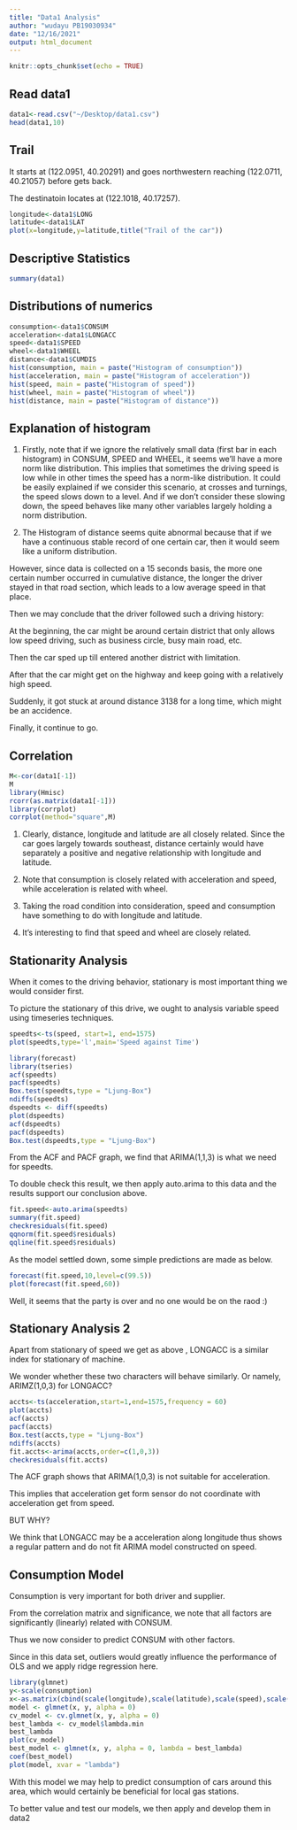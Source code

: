 ```yaml
---
title: "Data1 Analysis"
author: "wudayu PB19030934"
date: "12/16/2021"
output: html_document
---
```


```r
knitr::opts_chunk$set(echo = TRUE)
```

## Read data1
```r
data1<-read.csv("~/Desktop/data1.csv")
head(data1,10)
```
## Trail
It starts at (122.0951,	40.20291)	and goes northwestern reaching (122.0711,	40.21057) before gets back.

The destinatoin locates at (122.1018,	40.17257).
```r
longitude<-data1$LONG
latitude<-data1$LAT
plot(x=longitude,y=latitude,title("Trail of the car"))
```
## Descriptive Statistics
```r
summary(data1)
```


## Distributions of numerics
```r
consumption<-data1$CONSUM
acceleration<-data1$LONGACC
speed<-data1$SPEED
wheel<-data1$WHEEL
distance<-data1$CUMDIS
hist(consumption, main = paste("Histogram of consumption"))
hist(acceleration, main = paste("Histogram of acceleration"))
hist(speed, main = paste("Histogram of speed"))
hist(wheel, main = paste("Histogram of wheel"))
hist(distance, main = paste("Histogram of distance"))
```
## Explanation of histogram

1. Firstly, note that if we ignore the relatively small data (first bar in each histogram) in CONSUM, SPEED and WHEEL, it seems we'll have a more norm like distribution. This implies that sometimes the driving speed is low while in other times the speed has a norm-like distribution. It could be easily explained if we consider this scenario, at crosses and turnings, the speed slows down to a level. And if we don't consider these slowing down, the speed behaves like many other variables largely holding a norm distribution.

2. The Histogram of distance seems quite abnormal because that if we have a continuous stable record of one certain car, then it would seem like a uniform distribution.

However, since data is collected on a 15 seconds basis, the more one certain number occurred in cumulative distance, the longer the driver stayed in that road section, which leads to a low average speed in that place.

Then we may conclude that the driver followed such a driving history:

At the beginning, the car might be around certain district that only allows low speed driving, such as business circle, busy main road, etc.

Then the car sped up till entered another district with limitation.

After that the car might get on the highway and keep going with a relatively high speed.

Suddenly, it got stuck at around distance 3138 for a long time, which might be an accidence. 

Finally, it continue to go.

## Correlation
```r
M<-cor(data1[-1])
M
library(Hmisc)
rcorr(as.matrix(data1[-1]))
library(corrplot)
corrplot(method="square",M)
```

1. Clearly, distance, longitude and latitude are all closely related. Since the car goes largely towards southeast, distance certainly would have separately a positive and negative relationship with longitude and latitude.

2. Note that consumption is closely related with acceleration and speed, while acceleration is related with wheel. 

3. Taking the road condition into consideration, speed and consumption have something to do with longitude and latitude.

4. It's interesting to find that speed and wheel are closely related.

## Stationarity Analysis

When it comes to the driving behavior, stationary is most important thing we would consider first.

To picture the stationary of this drive, we ought to analysis variable speed using timeseries techniques.
```r
speedts<-ts(speed, start=1, end=1575)
plot(speedts,type='l',main='Speed against Time')

library(forecast)
library(tseries)
acf(speedts)
pacf(speedts)
Box.test(speedts,type = "Ljung-Box") 
ndiffs(speedts)
dspeedts <- diff(speedts)
plot(dspeedts)
acf(dspeedts)
pacf(dspeedts)
Box.test(dspeedts,type = "Ljung-Box") 
```

From the ACF and PACF graph, we find that ARIMA(1,1,3) is what we need for speedts.

To double check this result, we then apply auto.arima to this data and the results support our conclusion above.

```r
fit.speed<-auto.arima(speedts)
summary(fit.speed)
checkresiduals(fit.speed)
qqnorm(fit.speed$residuals)
qqline(fit.speed$residuals)
```
As the model settled down, some simple predictions are made as below.

```r
forecast(fit.speed,10,level=c(99.5))
plot(forecast(fit.speed,60))
```
Well, it seems that the party is over and no one would be on the raod :)

## Stationary Analysis 2
Apart from stationary of speed we get as above , LONGACC is a similar index for stationary of machine. 

We wonder whether these two characters will behave similarly. Or namely, ARIMZ(1,0,3) for LONGACC?

```r
accts<-ts(acceleration,start=1,end=1575,frequency = 60)
plot(accts)
acf(accts)
pacf(accts)
Box.test(accts,type = "Ljung-Box") 
ndiffs(accts)
fit.accts<-arima(accts,order=c(1,0,3))
checkresiduals(fit.accts)
```
The ACF graph shows that ARIMA(1,0,3) is not suitable for acceleration. 

This implies that acceleration get form sensor do not coordinate with acceleration get from speed. 

BUT WHY?

We think that LONGACC may be a acceleration along longitude thus shows a regular pattern and do not fit ARIMA model constructed on speed.

## Consumption Model
Consumption is very important for both driver and supplier.

From the correlation matrix and significance, we note that all factors are significantly (linearly) related with CONSUM.

Thus we now consider to predict CONSUM with other factors.

Since in this data set, outliers would greatly influence the performance of OLS and we apply ridge regression here.

```r
library(glmnet)
y<-scale(consumption)
x<-as.matrix(cbind(scale(longitude),scale(latitude),scale(speed),scale(wheel),scale(acceleration),scale(distance)))
model <- glmnet(x, y, alpha = 0)
cv_model <- cv.glmnet(x, y, alpha = 0)
best_lambda <- cv_model$lambda.min
best_lambda
plot(cv_model) 
best_model <- glmnet(x, y, alpha = 0, lambda = best_lambda)
coef(best_model)
plot(model, xvar = "lambda")
```
With this model we may help to predict consumption of cars around this area, which would certainly be beneficial for local gas stations.

To better value and test our models, we then apply and develop them in data2
